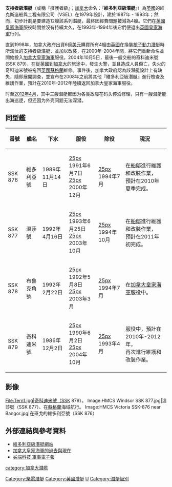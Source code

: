 {{潜艇
|名称= 支持者 / 維多利亞級潛艇（2400型）
|图片= [[Image:HMCS_Corner_Brook.jpg|300px]]
|照片说明= 在紐芬蘭 聖約翰海港附近的布魯克角號(SSK 878)
|舰种= [[柴電動力|柴電潛艇]]
|命名= 
|拥有国= {{加拿大}}  
|前型= 奧伯龍級潛艇
|次型= 
|同型= 溫莎號(SSK 877)<br>布魯克角號(SSK 878)<br>奇科迪米號(SSK 879)<br>維多利亞號(SSK 876)、共4艘
|竣工= 
|结局= 服役中 
|水上吃水= 7.6米
|水上排水量= 2,168噸
|水下排水量= 2,455噸
|极限潜深= 200米
|长度= 70.26米
|阔度= 7.2米
|动力系统= Paxman Valenta 16SZ[[柴油引擎|柴油引擎]]*2具<br>通用電器[[電機|電機]]*1具
|叶轴= 單軸
|水上极速= 12[[節_(單位)|節]]
|潜行极速= 20+[[節_(單位)|節]]
|乘员= 47名
|鱼雷= 533mm魚雷管*6門、18枚[[Mk_48型鱼雷|Mark 48魚雷]]
|导弹= 
|其他武装=
|结构= 
|自持力= 49天
|续航力= 14,800公里 / 8節
|其他= 單殼體<br>淚滴型
}}

'''支持者級潛艇'''（或稱『擁護者級』；[[加拿大|加拿大]]命名：『'''維多利亞級潛艇'''』）為[[英國|英國]]的維克斯造船與工程有限公司（VSEL）在1979年設計，建於1987年 - 1993年；然而，初步計劃是要建造12艘該系列潛艇，最終因經費問題被減為4艘。它們在[[英國皇家海軍|英國皇家海軍]]服役時間並沒有持續太久，在1993年-1994年後它們便退出[[英國皇家海軍|英國皇家海軍]]行列。

直到1998年，加拿大政府出資6億[[美元|美元]]購買所有4艘由[[英國|英國]]在換裝[[核子動力潛艇|核子動力潛艇]]時所淘汰的支持者級潛艇，並加以改裝，在2000年-2004年間，將它們重新命名並開始投入[[加拿大皇家海軍|加拿大皇家海軍]]服役。2004年10月5日，最後一艘交船的奇科迪米號(SSK 879)，在從[[英國|英國]]到[[加拿大|加拿大]]的旅途中，發生火警，並且造成人員傷亡，失火的奇科迪米號被拖回[[英國|英國]][[蘇格蘭|蘇格蘭]]維修。事件後，加拿大政府認為該潛艇設計上有缺失，隨即展開調查，並宣布在2008年之前將其他『維多利亞級潛艇』進行檢查及維護作業，預計在2010年-2012年陸續返回加拿大皇家海軍服役。

时至[[2012年4月|2012年4月]]，其中三艘潜艇都因为各类故障在码头停泊修理，只有一艘潜艇能出海巡逻，但还因为外壳问题无法深潜。

==同型艦==
  
{| class="wikitable"
!番號
!艦名
!下水
!服役
!除役
!現況
|-
| SSK 876
| 維多利亞號
| 1989年11月14日
| [[檔案:Flag_of_the_United_Kingdom.svg|25px]] 1991年6月7日<br>[[檔案:Flag_of_Canada.svg|25px]] 2000年12月
| [[檔案:Flag_of_the_United_Kingdom.svg|25px]] 1994年7月
| 在[[船鄔|船鄔]]進行維護和改裝作業，<br>預計在2010年夏季完成。
|-
| SSK 877
| 溫莎號
| 1992年4月16日
| [[檔案:Flag_of_the_United_Kingdom.svg|25px]] 1993年6月25日<br>[[檔案:Flag_of_Canada.svg|25px]] 2003年10月  
| [[檔案:Flag_of_the_United_Kingdom.svg|25px]] 1994年10月
| 在[[船鄔|船鄔]]進行維護和改裝作業，<br>預計在2011年初完成。
|-
| SSK 878
| 布魯克角號
| 1992年2月22日
| [[檔案:Flag_of_the_United_Kingdom.svg|25px]] 1992年5月8日<br>[[檔案:Flag_of_Canada.svg|25px]] 2003年3月   
| [[檔案:Flag_of_the_United_Kingdom.svg|25px]] 1994年7月
| 在[[加拿大軍隊|加拿大皇家海軍]]服役中。
|-
| SSK 879
| 奇科迪米號
| 1986年12月2日 
| [[檔案:Flag_of_the_United_Kingdom.svg|25px]] 1990年6月2日<br>[[檔案:Flag_of_Canada.svg|25px]] 2004年10月    
| [[檔案:Flag_of_the_United_Kingdom.svg|25px]] 1993年4月
| 服役中，預計在2010年-2012年，<br>再次進行維護和改裝作業。
|}

==影像==
<gallery>
File:Tern1.jpg|奇科迪米號（SSK 879）。
Image:HMCS Windsor SSK 877.jpg|溫莎號（SSK 877）、在[[蘇格蘭|蘇格蘭]]海域航行。
Image:HMCS Victoria SSK-876 near Bangor.jpg|在班戈的維多利亞號（SSK 876）
</gallery>

{{clear}}
==外部連結與參考資料==
*[https://web.archive.org/web/20090607134408/http://www.navy.forces.gc.ca/victoria/ 維多利亞級潛艇網站]   
*[http://www.hazegray.org/navhist/canada/current/upholder/ 加拿大皇家海軍的過去與現在] {{Wayback|url=http://www.hazegray.org/navhist/canada/current/upholder/ |date=20061209034319 }}
*[http://www.dtmonline.com/epaperdetail.asp?eno=50498187210 尖端科技 軍事電子報]{{dead link|date=2018年3月 |bot=InternetArchiveBot |fix-attempted=yes }}

{{英國海軍潛艇}}
[[Category:柴電潛艇|Category:柴電潛艇]]
[[Category:英國潛艇|Category:英國潛艇]]
[[Category:英国海军舰级|U]]
[[category:加拿大潛艦|category:加拿大潛艦]]
[[Category:潛艇級別|Category:潛艇級別]]